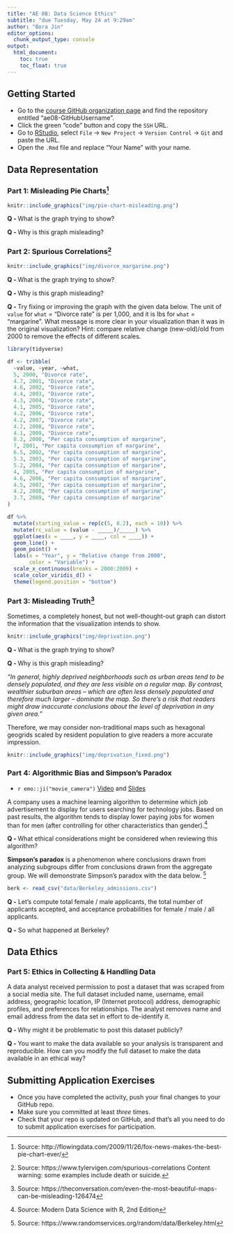 ```yaml
---
title: "AE 08: Data Science Ethics"
subtitle: "due Tuesday, May 24 at 9:29am"
author: "Bora Jin"
editor_options:
  chunk_output_type: console
output: 
  html_document: 
    toc: true
    toc_float: true
---
```


## Getting Started 

- Go to the [course GitHub organization page](https://github.com/sta199-summer22) and find the repository entitled "ae08-GitHubUsername".
- Click the green "code" button and copy the `SSH` URL.
- Go to [RStudio](https://vm-manage.oit.duke.edu/containers), select `File` $\rightarrow$ `New Project` $\rightarrow$ `Version Control` $\rightarrow$ `Git` and paste the URL.
- Open the `.Rmd` file and replace "Your Name" with your name. 

## Data Representation

### Part 1: Misleading Pie Charts^[Source: http://flowingdata.com/2009/11/26/fox-news-makes-the-best-pie-chart-ever/]

```r
knitr::include_graphics("img/pie-chart-misleading.png")
```

**Q - ** What is the graph trying to show?

**Q - ** Why is this graph misleading?

### Part 2: Spurious Correlations^[Source: https://www.tylervigen.com/spurious-correlations Content warning: some examples include death or suicide.] 

```r
knitr::include_graphics("img/divorce_margarine.png")
```

**Q - ** What is the graph trying to show?

**Q - ** Why is this graph misleading?

**Q - ** Try fixing or improving the graph with the given data below. The unit of `value` for `what` = "Divorce rate" is per 1,000, and it is lbs for `what` = "margarine". What message is more clear in your visualization than it was in the original visualization? Hint: compare relative change (new-old)/old from 2000 to remove the effects of different scales. 

```r
library(tidyverse)
```

```r
df <- tribble(
  ~value, ~year, ~what, 
  5, 2000, "Divorce rate",
  4.7, 2001, "Divorce rate",
  4.6, 2002, "Divorce rate",
  4.4, 2003, "Divorce rate",
  4.3, 2004, "Divorce rate",
  4.1, 2005, "Divorce rate",
  4.2, 2006, "Divorce rate",
  4.2, 2007, "Divorce rate",
  4.2, 2008, "Divorce rate",
  4.1, 2009, "Divorce rate",
  8.2, 2000, "Per capita consumption of margarine",
  7, 2001, "Per capita consumption of margarine",
  6.5, 2002, "Per capita consumption of margarine",
  5.3, 2003, "Per capita consumption of margarine",
  5.2, 2004, "Per capita consumption of margarine",
  4, 2005, "Per capita consumption of margarine",
  4.6, 2006, "Per capita consumption of margarine",
  4.5, 2007, "Per capita consumption of margarine",
  4.2, 2008, "Per capita consumption of margarine",
  3.7, 2009, "Per capita consumption of margarine"
)
``` 

```r
df %>% 
  mutate(starting_value = rep(c(5, 8.2), each = 10)) %>% 
  mutate(rc_value = (value - _____)/_____) %>% 
  ggplot(aes(x = ____, y = ____, col = ____)) + 
  geom_line() + 
  geom_point() +
  labs(x = "Year", y = "Relative change from 2000", 
       color = "Variable") +
  scale_x_continuous(breaks = 2000:2009) +
  scale_color_viridis_d() +
  theme(legend.position = "bottom")
```

### Part 3: Misleading Truth^[Source: https://theconversation.com/even-the-most-beautiful-maps-can-be-misleading-126474]

Sometimes, a completely honest, but not well-thought-out graph can distort the information that the visualization intends to show. 

```r
knitr::include_graphics("img/deprivation.png")
```

**Q - ** What is the graph trying to show?

**Q - ** Why is this graph misleading?

*"In general, highly deprived neighborhoods such as urban areas tend to be densely populated, 
and they are less visible on a regular map. By contrast, wealthier suburban areas – which are often less densely populated and therefore much larger – dominate the map. So there’s a risk that readers might draw inaccurate conclusions about the level of deprivation in any given area."* 

Therefore, we may consider non-traditional maps such as hexagonal geogrids scaled by resident population to give readers a more accurate impression.

```r
knitr::include_graphics("img/deprivation_fixed.png")
```

### Part 4: Algorithmic Bias and Simpson's Paradox 

- `r emo::ji("movie_camera")` [Video](https://warpwire.duke.edu/w/_3YEAA/) and  [Slides](https://sta199-fa20-002.netlify.app/appex/STA_199_Data_Science_Ethics_Deep_Dive.pdf)

A company uses a machine learning algorithm to determine which job advertisement to display for users searching for technology jobs. Based on past results, the algorithm tends to display lower paying jobs for women than for men (after controlling for other characteristics than gender).^[Source: Modern Data Science with R, 2nd Edition] 

**Q - ** What ethical considerations might be considered when reviewing this algorithm?

**Simpson's paradox** is a phenomenon where conclusions drawn from analyzing subgroups differ from conclusions drawn from the aggregate group. We will demonstrate Simpson's paradox with the data below. ^[Source:  https://www.randomservices.org/random/data/Berkeley.html]

```r
berk <- read_csv("data/Berkeley_admissions.csv")
```

**Q -** Let's compute total female / male applicants, the total number of 
applicants accepted, and acceptance probabilities for female / male / all applicants.


**Q -** So what happened at Berkeley?


## Data Ethics 

### Part 5: Ethics in Collecting & Handling Data 

A data analyst received permission to post a dataset that was scraped from a social media site. The full dataset included name, username, email address, geographic location, IP (Internet protocol) address, demographic profiles, and preferences for relationships. The analyst removes name and email address from the data set in effort to de-identify it.

**Q - ** Why might it be problematic to post this dataset publicly?

**Q - ** You want to make the data available so your analysis is transparent and reproducible. How can you modify the full dataset to make the data available in an ethical way?

## Submitting Application Exercises

- Once you have completed the activity, push your final changes to your GitHub repo. 
- Make sure you committed at least *three* times. 
- Check that your repo is updated on GitHub, and that’s all you need to do to submit application exercises for participation.


